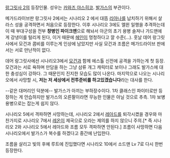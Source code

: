 [[랑그릿사 2]]의 등장인물. 성우는 [[카와즈 야스히코]]. [[발가스(랑그릿사 2)|발가스]]의 부관이다. 

메가드라이브판 랑그릿사 2에서는 시나리오 2 에서 대뜸 [[리아나]]를 납치하기 위해서 살라스 성을 공격하면서 처음으로 등장한다. 이후 시나리오 3에도 엘윈 일행을 추격하는데 이 때 부대구성을 전부 '''창병인 파이크맨'''으로 해놔서 아군의 초기 용병 솔져나 가드맨에게 강냉이를 털리게 된다, 이거 때문에 [[헤인]]이 멍청하다고 깔 수준(...). 훗날 데어 랑그릿사에서 모건과 콤비를 이루는게 인상에 남았지만 사실 모건과 조름은 메가드라이브 판에서는 서로 만난적이 없다.

데어 랑그릿사에선 시나리오3에서 [[모건(랑그릿사 2)|모건]]과 함께 에스톨 신전에 공격을 가하는게 첫 등장. 모건과는 서로 욕하며 만담을 하는 그냥 삼류 개그 캐릭터로 보이나 그래도 발가스에 대한 충성심이 강하다. 그 때문인지 진지한 모습도 많이 나온다. 마지막으로 나오는 시나리오에서 사망할 시, '''저는 저 세상에서 전투준비를 하고있겠습니다'''라는 대사를 한다.

--같은 대머리인 덕분에-- 발가스가 아끼는 부하장수이다. 1차 클래스인 파이터로만 등장하는 게 안습하지만 발가스의 오른팔이라면 무능한 인물은 아닐 것으로 추측. 1차 보병 용병으로는 잡는게 쉽지 않다.

시나리오 5에서 격파하면 사망하는데, 시나리오 2에서 [[레아드(랑그릿사 2)|레아드]]를 퇴각시켰을 경우와 마찬가지로 시나리오 7에서 [[레온(강그릿사 2)|레온]]이 제국으로 오라는 제의를 하지 않으니 주의.[* 즉 시나리오 2와 시나리오 5에서 레아드와 조름 모두 격파하면 안된다.] 조름이 사망하면 다음 시나리오에서 발가스가 복수를 하겠다고 중간에 난입한다. 

조름을 살리고 빛의 후예 루트에 진입했다면 시나리오 10에서 소드맨 Lv 7로 다시 한번 등장한다. 
